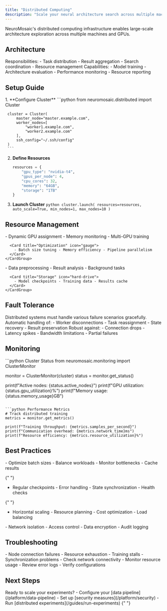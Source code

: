 ```yaml
---
title: "Distributed Computing"
description: "Scale your neural architecture search across multiple machines"
---
```


<Note>
  NeuroMosaic's distributed computing infrastructure enables large-scale
  architecture exploration across multiple machines and GPUs.
</Note>

## Architecture

<CardGroup cols={2}>
  <Card title="Master Node" icon="server">
    Responsibilities: - Task distribution - Result aggregation - Search
    coordination - Resource management
  </Card>

  <Card title="Worker Nodes" icon="microchip">
    Capabilities: - Model training - Architecture evaluation - Performance
    monitoring - Resource reporting
  </Card>
</CardGroup>

## Setup Guide

<Steps>
  1. **Configure Cluster**
     ```python
     from neuromosaic.distributed import Cluster
     
     cluster = Cluster(
         master_node="master.example.com",
         worker_nodes=[
             "worker1.example.com",
             "worker2.example.com"
         ],
         ssh_config="~/.ssh/config"
     )
     ```

2. **Define Resources**

   ```python
   resources = {
       "gpu_type": "nvidia-t4",
       "gpus_per_node": 4,
       "cpu_cores": 32,
       "memory": "64GB",
       "storage": "1TB"
   }
   ```

3. **Launch Cluster**
   `python
  cluster.launch(
      resources=resources,
      auto_scale=True,
      min_nodes=1,
      max_nodes=10
  )
  `
   </Steps>

## Resource Management

<Tabs>
  <Tab title="GPU Management">
    <CardGroup cols={2}>
      <Card title="Allocation" icon="memory">
        - Dynamic GPU assignment - Memory monitoring - Multi-GPU training
      </Card>

      <Card title="Optimization" icon="gauge">
        - Batch size tuning - Memory efficiency - Pipeline parallelism
      </Card>
    </CardGroup>

  </Tab>

  <Tab title="CPU & Memory">
    <CardGroup cols={2}>
      <Card title="Processing" icon="microchip">
        - Data preprocessing - Result analysis - Background tasks
      </Card>

      <Card title="Storage" icon="hard-drive">
        - Model checkpoints - Training data - Results cache
      </Card>
    </CardGroup>

  </Tab>
</Tabs>

## Fault Tolerance

<Warning>
  Distributed systems must handle various failure scenarios gracefully.
</Warning>

<Accordion title="Node Failures">
  Automatic handling of: - Worker disconnections - Task reassignment - State
  recovery - Result preservation
</Accordion>

<Accordion title="Network Issues">
  Robust against: - Connection drops - Latency spikes - Bandwidth limitations -
  Partial failures
</Accordion>

## Monitoring

<CodeGroup>
```python Cluster Status
from neuromosaic.monitoring import ClusterMonitor

monitor = ClusterMonitor(cluster)
status = monitor.get_status()

print(f"Active nodes: {status.active_nodes}")
print(f"GPU utilization: {status.gpu_utilization}%")
print(f"Memory usage: {status.memory_usage}GB")

````

```python Performance Metrics
# Track distributed training
metrics = monitor.get_metrics()

print(f"Training throughput: {metrics.samples_per_second}")
print(f"Communication overhead: {metrics.network_time}ms")
print(f"Resource efficiency: {metrics.resource_utilization}%")
````

</CodeGroup>

## Best Practices

<CardGroup cols={2}>
  <Card title="Performance" icon="bolt">
    - Optimize batch sizes - Balance workloads - Monitor bottlenecks - Cache
    results
  </Card>

{" "}
<Card title="Reliability" icon="shield">
  - Regular checkpoints - Error handling - State synchronization - Health checks
</Card>

{" "}
<Card title="Scaling" icon="arrow-up-right-dots">
  - Horizontal scaling - Resource planning - Cost optimization - Load balancing
</Card>

  <Card title="Security" icon="lock">
    - Network isolation - Access control - Data encryption - Audit logging
  </Card>
</CardGroup>

## Troubleshooting

<Accordion title="Common Issues">
  - Node connection failures - Resource exhaustion - Training stalls -
  Synchronization problems
</Accordion>

<Accordion title="Solutions">
  - Check network connectivity - Monitor resource usage - Review error logs -
  Verify configurations
</Accordion>

## Next Steps

<Check>
  Ready to scale your experiments? - Configure your [data
  pipeline](/platform/data-pipeline) - Set up [security
  measures](/platform/security) - Run [distributed
  experiments](/guides/run-experiments)
</Check>{" "}

